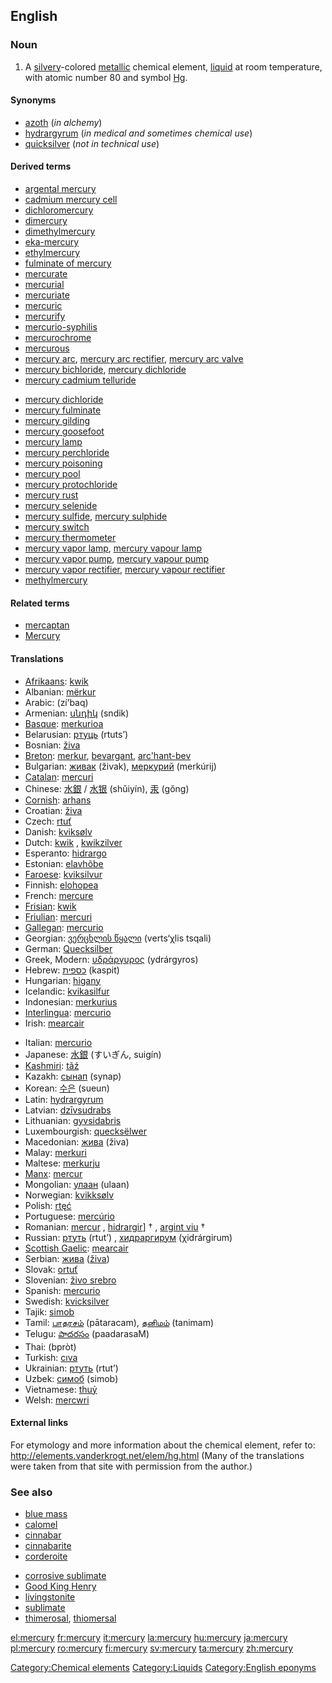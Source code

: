{{see|Mercury}}
==English==
{{elements|Hg|gold|Au|thallium|Tl}}

===Noun===
{{en-noun-unc}}
{{wikipedia|Mercury (element)}}

#A [[silvery]]-colored [[metallic]] chemical element, [[liquid]] at room temperature, with atomic number 80 and symbol [[Hg]].

====Synonyms====
*[[azoth]] (''in alchemy'')
*[[hydrargyrum]] (''in medical and sometimes chemical use'')
*[[quicksilver]] (''not in technical use'')

====Derived terms====
{{top2}}
*[[argental mercury]]
*[[cadmium mercury cell]]
*[[dichloromercury]]
*[[dimercury]]
*[[dimethylmercury]]
*[[eka-mercury]]
*[[ethylmercury]]
*[[fulminate of mercury]]
*[[mercurate]]
*[[mercurial]]
*[[mercuriate]]
*[[mercuric]]
*[[mercurify]]
*[[mercurio-syphilis]]
*[[mercurochrome]]
*[[mercurous]]
*[[mercury arc]], [[mercury arc rectifier]], [[mercury arc valve]]
*[[mercury bichloride]], [[mercury dichloride]]
*[[mercury cadmium telluride]]
{{mid2}}
*[[mercury dichloride]]
*[[mercury fulminate]]
*[[mercury gilding]]
*[[mercury goosefoot]]
*[[mercury lamp]]
*[[mercury perchloride]]
*[[mercury poisoning]]
*[[mercury pool]]
*[[mercury protochloride]]
*[[mercury rust]]
*[[mercury selenide]]
*[[mercury sulfide]], [[mercury sulphide]]
*[[mercury switch]]
*[[mercury thermometer]]
*[[mercury vapor lamp]], [[mercury vapour lamp]]
*[[mercury vapor pump]], [[mercury vapour pump]]
*[[mercury vapor rectifier]], [[mercury vapour rectifier]]
*[[methylmercury]]
{{bottom}}

====Related terms====
*[[mercaptan]]
*[[Mercury]]

====Translations====
{{top}}
*[[Afrikaans]]: [[kwik]]
*Albanian: [[mërkur]]
*Arabic: {{ARchar|[[زئبق]]}} (zí’baq) {{m}}
*Armenian: [[սնդիկ]] (sndik)
*[[Basque]]: [[merkurioa]]
*Belarusian: [[ртуць]] (rtuts’)
*Bosnian: [[živa]]
*[[Breton]]: [[merkur]], [[bevargant]], [[arc'hant-bev]] {{m}}
*Bulgarian: [[живак]] (živak), [[меркурий]] (merkúrij) {{m}}
*[[Catalan]]: [[mercuri]]
*Chinese: [[水銀]] / [[水银]] (shǔiyín), [[汞]]  (gǒng)
*[[Cornish]]: [[arhans]]
*Croatian: [[živa]]
*Czech: [[rtuť]]
*Danish: [[kviksølv]]
*Dutch: [[kwik]] {{n}}, [[kwikzilver]] {{n}}
*Esperanto: [[hidrargo]]
*Estonian: [[elavhõbe]]
*[[Faroese]]: [[kviksilvur]]
*Finnish: [[elohopea]]
*French: [[mercure]] {{m}}
*[[Frisian]]: [[kwik]] {{n}}
*[[Friulian]]: [[mercuri]]
*[[Gallegan]]: [[mercurio]]
*Georgian: [[ვერცხლის წყალი]] (verts‘χlis tsqali)
*German: [[Quecksilber]] {{m}}
*Greek, Modern: [[υδράργυρος]] (ydrárgyros) {{m}}
*Hebrew: [[כספית]] (kaspit)
*Hungarian: [[higany]]
*Icelandic: [[kvikasilfur]]
*Indonesian: [[merkurius]]
*[[Interlingua]]: [[mercurio]]
*Irish: [[mearcair]]
{{mid}}
*Italian: [[mercurio]] {{m}}
*Japanese: [[水銀]] (すいぎん, suigín)
*[[Kashmiri]]: [[tãź]]
*Kazakh: [[сынап]] (synap)
*Korean: [[수은]] (sueun)
*Latin: [[hydrargyrum]] {{n}}
*Latvian: [[dzīvsudrabs]]
*Lithuanian: [[gyvsidabris]] {{m}}
*Luxembourgish: [[quecksëlwer]]
*Macedonian: [[жива]] (živa) {{f}}
*Malay: [[merkuri]]
*Maltese: [[merkurju]]
*[[Manx]]: [[mercur]]
*Mongolian: [[улаан]] (ulaan)
*Norwegian: [[kvikksølv]]
*Polish: [[rtęć]] {{f}}
*Portuguese: [[mercúrio]] {{m}}
*Romanian: [[mercur]] {{n}}, [[hidrargir]]] † {{n}}, [[argint viu]] †
*Russian: [[ртуть]] (rtut’) {{f}}, [[хидраргирум]] (χidrárgirum) {{m}}
*[[Scottish Gaelic]]: [[mearcair]]
*Serbian: [[жива]] ([[živa]]) {{f}}
*Slovak: [[ortuť]] {{f}}
*Slovenian: [[živo srebro]] {{n}}
*Spanish: [[mercurio]] {{m}}
*Swedish: [[kvicksilver]]
*Tajik: [[simob]]
*Tamil: [[பாதரசம்]] (pātaracam), [[தனிமம்]] (tanimam)
*Telugu: [[పాదరసం]] (paadarasaM)
*Thai: {{THchar|[[ปรอท]]}} (bpròt)
*Turkish: [[cıva]]
*Ukrainian: [[ртуть]] (rtut’)
*Uzbek: [[симоб]] (simob)
*Vietnamese: [[thuỷ]]
*Welsh: [[mercwri]]
{{bottom}}

====External links====
For etymology and more information about the chemical element, refer to:
http://elements.vanderkrogt.net/elem/hg.html
(Many of the translations were taken from that site with permission from the author.)

===See also===
{{top2}}
*[[blue mass]]
*[[calomel]]
*[[cinnabar]]
*[[cinnabarite]]
*[[corderoite]]
{{mid2}}
*[[corrosive sublimate]]
*[[Good King Henry]]<!-- the plant ''mercury''-->
*[[livingstonite]]
*[[sublimate]]
*[[thimerosal]], [[thiomersal]]
{{bottom}}

[[Category:Chemical elements]]
[[Category:Liquids]]
[[Category:English eponyms]]

[[el:mercury]]
[[fr:mercury]]
[[it:mercury]]
[[la:mercury]]
[[hu:mercury]]
[[ja:mercury]]
[[pl:mercury]]
[[ro:mercury]]
[[fi:mercury]]
[[sv:mercury]]
[[ta:mercury]]
[[zh:mercury]]